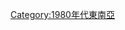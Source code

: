 {{Portal|東南亞|年}}

{{yearcat}}
{{year by category
|m=1
|c=9
|d=8
|y=3
|cat=東南亞
|sortkey=Southeast Asia
|parent=依年份劃分的20世紀東南亞
|subcat=1983年亞洲
}}

[[Category:1980年代東南亞|Category:1980年代東南亞]]